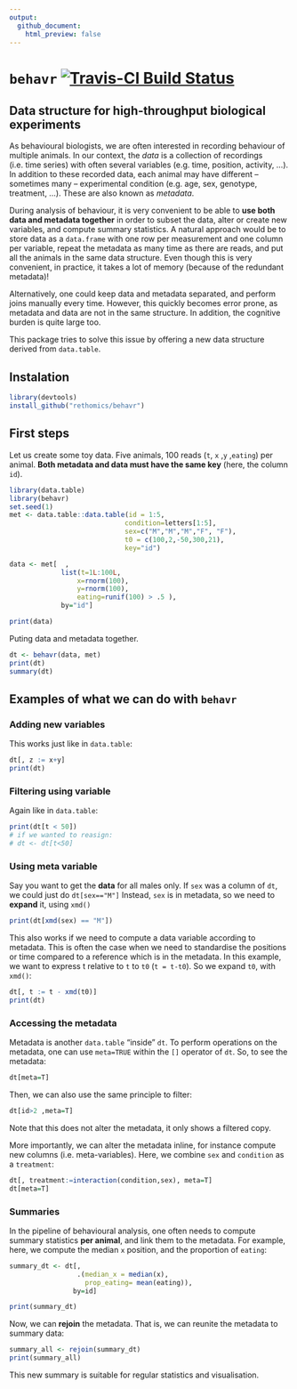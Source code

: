 ```yaml
---
output:
  github_document:
    html_preview: false
---
```


# `behavr` [![Travis-CI Build Status](https://travis-ci.org/rethomics/behavr.svg?branch=master)](https://travis-ci.org/rethomics/behavr)

<!-- [![AppVeyor Build Status](https://ci.appveyor.com/api/projects/status/github/tidyverse/hms?branch=master&svg=true)](https://ci.appveyor.com/project/tidyverse/hms)  -->

<!-- [![Coverage Status](https://img.shields.io/codecov/c/github/tidyverse/hms/master.svg)](https://codecov.io/github/tidyverse/hms?branch=master) [![CRAN_Status_Badge](http://www.r-pkg.org/badges/version/hms)](https://cran.r-project.org/package=hms) -->


## Data structure for high-throughput biological experiments

As behavioural biologists, we are often interested in recording behaviour of multiple animals.
In our context, the *data* is a collection of recordings (i.e. time series) with often several variables (e.g. time, position, activity, ...).
In addition to these recorded data, each animal may have different -- sometimes many -- experimental condition (e.g. age, sex, genotype, treatment, ...). These are also known as *metadata*.

During analysis of behaviour, it is very convenient to be able to **use both data and metadata together** in order to subset the data, alter or create new variables, and compute summary statistics.
A natural approach would be to store data as a `data.frame` with one row per measurement and one column per variable, repeat the metadata as many time as there are reads, and put all the animals in the same data structure. 
Even though this is very convenient, in practice, it takes a lot of memory (because of the redundant metadata)!

Alternatively, one could keep data and metadata separated, and perform joins manually every time.
However, this quickly becomes error prone, as metadata and data are not in the same structure.
In addition, the cognitive burden is quite large too.


This package tries to solve this issue by offering a new data structure derived from `data.table`.


## Instalation

```r
library(devtools)
install_github("rethomics/behavr")
```


## First steps

Let us create some toy data.
Five animals, 100 reads (`t`, `x` ,`y` ,`eating`) per animal.
**Both metadata and data must have the same key** (here, the column `id`).
```r
library(data.table)
library(behavr)
set.seed(1)
met <- data.table::data.table(id = 1:5,
                             condition=letters[1:5],
                             sex=c("M","M","M","F", "F"),
                             t0 = c(100,2,-50,300,21),
                             key="id")

data <- met[  ,
             list(t=1L:100L,
                 x=rnorm(100),
                 y=rnorm(100),
                 eating=runif(100) > .5 ),
             by="id"]

print(data)
```

Puting data and metadata together.

```r
dt <- behavr(data, met)
print(dt)
summary(dt)
```

## Examples of what we can do with `behavr`

### Adding new variables

This works just like in `data.table`:

```r
dt[, z := x+y]
print(dt)
```

### Filtering using variable

Again like in `data.table`:

```r
print(dt[t < 50])
# if we wanted to reasign:
# dt <- dt[t<50]
```


### Using meta variable

Say you want to get the **data** for all males only.
If `sex` was a column of `dt`, we could just do `dt[sex=="M"]`
Instead, `sex` is in metadata, so we need to **expand** it, using `xmd()`

```r
print(dt[xmd(sex) == "M"])
```

This also works if we need to compute a data variable according to metadata.
This is often the case when we need to standardise the positions or time compared to a reference which is in the metadata.
In this example, we want to express t relative to `t` to `t0` (`t = t-t0`). So we expand `t0`, with `xmd()`:

```r
dt[, t := t - xmd(t0)]
print(dt)
```

### Accessing the metadata

Metadata is another `data.table` "inside" `dt`.
To perform operations on the metadata, one can use `meta=TRUE` within the `[]` operator of `dt`.
So, to see the metadata:
```r
dt[meta=T]
```

Then, we can also use the same principle to filter:
```r
dt[id>2 ,meta=T]
```
Note that this does not alter the metadata, it only shows a filtered copy.

More importantly, we can alter the metadata inline, for instance compute new columns (i.e. meta-variables).
Here, we combine `sex` and `condition` as a `treatment`:

```r
dt[, treatment:=interaction(condition,sex), meta=T]
dt[meta=T]
```


### Summaries

In the pipeline of behavioural analysis, one often needs to compute summary statistics **per animal**, and link them to the metadata.
For example, here, we compute the median `x` position, and the proportion of `eating`:

```r
summary_dt <- dt[,
                 .(median_x = median(x),
                   prop_eating= mean(eating)),
                by=id]

print(summary_dt)
```

Now, we can **rejoin** the metadata. That is, we can reunite the metadata to summary data:
```r
summary_all <- rejoin(summary_dt)
print(summary_all)
```

This new summary is suitable for regular statistics and visualisation.

